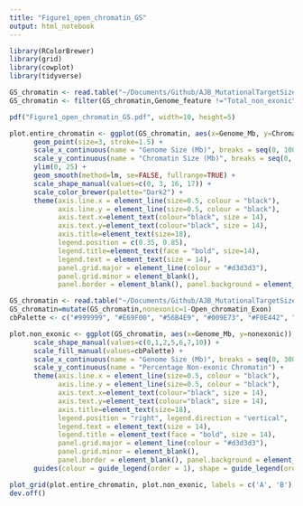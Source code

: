 ```yaml
---
title: "Figure1_open_chromatin_GS"
output: html_notebook
---
```


```r
library(RColorBrewer)
library(grid)
library(cowplot)
library(tidyverse)

GS_chromatin <- read.table("~/Documents/Github/AJB_MutationalTargetSize_GenomeSize/data/Maher_study_chromatin.txt", header=TRUE)
GS_chromatin <- filter(GS_chromatin,Genome_feature !="Total_non_exonic")

pdf("Figure1_open_chromatin_GS.pdf", width=10, height=5)

plot.entire_chromatin <- ggplot(GS_chromatin, aes(x=Genome_Mb, y=Chromatin_size, color=Genome_feature, shape=Genome_feature)) +
      geom_point(size=3, stroke=1.5) + 
      scale_x_continuous(name = "Genome Size (Mb)", breaks = seq(0, 10000, by = 200)) +
      scale_y_continuous(name = "Chromatin Size (Mb)", breaks = seq(0, 25, by = 5)) +
      ylim(0, 25) +
      geom_smooth(method=lm, se=FALSE, fullrange=TRUE) +
      scale_shape_manual(values=c(0, 3, 16, 17)) +
      scale_color_brewer(palette="Dark2") +
      theme(axis.line.x = element_line(size=0.5, colour = "black"),
            axis.line.y = element_line(size=0.5, colour = "black"),
            axis.text.x=element_text(colour="black", size = 14),
            axis.text.y=element_text(colour="black", size = 14),
            axis.title=element_text(size=18),
            legend.position = c(0.35, 0.85),
            legend.title=element_text(face = "bold", size=14),
            legend.text = element_text(size = 14),
            panel.grid.major = element_line(colour = "#d3d3d3"),
            panel.grid.minor = element_blank(),
            panel.border = element_blank(), panel.background = element_blank())

GS_chromatin <- read.table("~/Documents/Github/AJB_MutationalTargetSize_GenomeSize/data/GS_chromatin.txt", header=TRUE)
GS_chromatin=mutate(GS_chromatin,nonexonic=1-Open_chromatin_Exon)
cbPalette <- c("#999999", "#E69F00", "#56B4E9", "#009E73", "#F0E442", "#0072B2", "#D55E00", "#CC79A7")

plot.non_exonic <- ggplot(GS_chromatin, aes(x=Genome_Mb, y=nonexonic)) + geom_point(aes(color=Species, shape=Tissue), size=3, stroke=1.5) +   geom_smooth(method=lm, colour="black", se=FALSE) +
      scale_shape_manual(values=c(0,1,2,5,6,7,10)) +
      scale_fill_manual(values=cbPalette) +
      scale_x_continuous(name = "Genome Size (Mb)", breaks = seq(0, 3000, by = 500)) +
      scale_y_continuous(name = "Percentage Non-exonic Chromatin") +
      theme(axis.line.x = element_line(size=0.5, colour = "black"),
            axis.line.y = element_line(size=0.5, colour = "black"),
            axis.text.x=element_text(colour="black", size = 14),
            axis.text.y=element_text(colour="black", size = 14),
            axis.title=element_text(size=18),
            legend.position = "right", legend.direction = "vertical",
            legend.text = element_text(size = 14),
            legend.title = element_text(face = "bold", size = 14),
            panel.grid.major = element_line(colour = "#d3d3d3"),
            panel.grid.minor = element_blank(),
            panel.border = element_blank(), panel.background = element_blank())
      guides(colour = guide_legend(order = 1), shape = guide_legend(order = 2))

plot_grid(plot.entire_chromatin, plot.non_exonic, labels = c('A', 'B'), rel_widths = c(1, 1.3))
dev.off()
```
